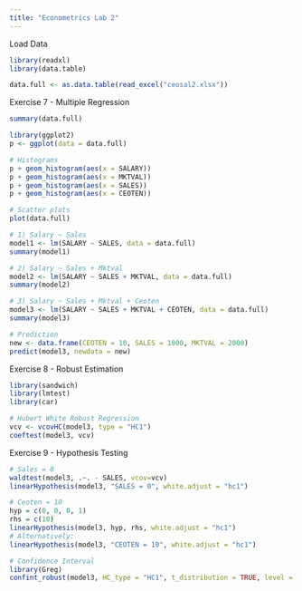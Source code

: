 ```yaml
---
title: "Econometrics Lab 2"
---
```


Load Data
```r
library(readxl)
library(data.table)

data.full <- as.data.table(read_excel("ceosal2.xlsx"))
```

Exercise 7 - Multiple Regression
```r
summary(data.full)

library(ggplot2)
p <- ggplot(data = data.full)

# Histograms
p + geom_histogram(aes(x = SALARY))
p + geom_histogram(aes(x = MKTVAL))
p + geom_histogram(aes(x = SALES))
p + geom_histogram(aes(x = CEOTEN))

# Scatter plots
plot(data.full)

# 1) Salary ~ Sales
model1 <- lm(SALARY ~ SALES, data = data.full)
summary(model1)

# 2) Salary ~ Sales + Mktval
model2 <- lm(SALARY ~ SALES + MKTVAL, data = data.full)
summary(model2)

# 3) Salary ~ Sales + Mktval + Ceoten
model3 <- lm(SALARY ~ SALES + MKTVAL + CEOTEN, data = data.full)
summary(model3)

# Prediction
new <- data.frame(CEOTEN = 10, SALES = 1000, MKTVAL = 2000)
predict(model3, newdata = new)
```


Exercise 8 - Robust Estimation
```r
library(sandwich)
library(lmtest)
library(car)

# Hubert White Robust Regression
vcv <- vcovHC(model3, type = "HC1")
coeftest(model3, vcv)
```

Exercise 9 - Hypothesis Testing
```r
# Sales = 0
waldtest(model3, .~. - SALES, vcov=vcv)
linearHypothesis(model3, "SALES = 0", white.adjust = "hc1")

# Ceoten = 10
hyp = c(0, 0, 0, 1)
rhs = c(10)
linearHypothesis(model3, hyp, rhs, white.adjust = "hc1")
# Alternatively:
linearHypothesis(model3, "CEOTEN = 10", white.adjust = "hc1")

# Confidence Interval
library(Greg)
confint_robust(model3, HC_type = "HC1", t_distribution = TRUE, level = 0.95)

```

